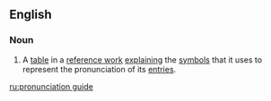 ==English==

===Noun===
{{en-noun|sg=[[pronunciation]] [[guide]]}}

#{{countable}} A [[table]] in a [[reference work]] [[explain]]ing the [[symbol]]s that it uses to represent the pronunciation of its [[entry|entries]].

[[ru:pronunciation guide]]